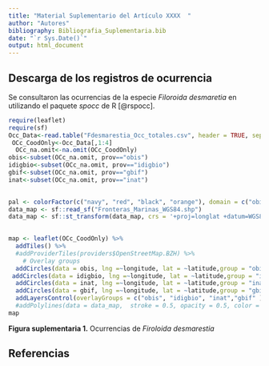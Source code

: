 ```yaml
---
title: "Material Suplementario del Artículo XXXX  "
author: "Autores"
bibliography: Bibliografia_Suplementaria.bib  
date: "`r Sys.Date()`"
output: html_document
---
```


## Descarga de los registros de ocurrencia

Se consultaron las ocurrencias de la especie *Filoroida desmaretia* en utilizando el paquete *spocc* de R [@rspocc].




```r
require(leaflet)
require(sf)
Occ_Data<-read.table("Fdesmarestia_Occ_totales.csv", header = TRUE, sep=",")
 OCc_CoodOnly<-Occ_Data[,1:4]
  OCc_na.omit<-na.omit(OCc_CoodOnly)
obis<-subset(OCc_na.omit, prov=="obis")
idigbio<-subset(OCc_na.omit, prov=="idigbio")
gbif<-subset(OCc_na.omit, prov=="gbif")
inat<-subset(OCc_na.omit, prov=="inat")
  

pal <- colorFactor(c("navy", "red", "black", "orange"), domain = c("obis", "idigbio", "inat","gbif" ))
data_map <- sf::read_sf("Fronteras_Marinas_WGS84.shp")
data_map <- sf::st_transform(data_map, crs = '+proj=longlat +datum=WGS84')

 
map <- leaflet(OCc_CoodOnly) %>%
  addTiles() %>%
  #addProviderTiles(providers$OpenStreetMap.BZH) %>%
    # Overlay groups
  addCircles(data = obis, lng =~longitude, lat = ~latitude,group = "obis", color = "blue")%>%
 addCircles(data = idigbio, lng =~longitude, lat = ~latitude,group = "idigbio", color = "green")%>%
  addCircles(data = inat, lng =~longitude, lat = ~latitude,group = "inat", color = "black")%>%
  addCircles(data = gbif, lng =~longitude, lat = ~latitude,group = "gbif", color = "orangered")%>%
  addLayersControl(overlayGroups = c("obis", "idigbio", "inat","gbif" ),    options = layersControlOptions(collapsed = FALSE))
  #addPolylines(data = data_map,  stroke = 0.5, opacity = 0.5, color = "black")
map
```


**Figura suplementaria 1.** Ocurrencias de *Firoloida desmarestia* 

## Referencias